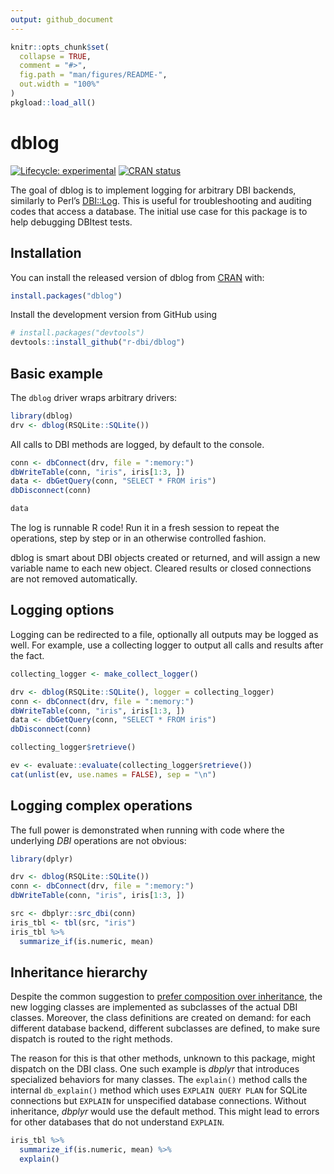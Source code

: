 ```yaml
---
output: github_document
---
```


<!-- README.md is generated from README.Rmd. Please edit that file -->

```r
knitr::opts_chunk$set(
  collapse = TRUE,
  comment = "#>",
  fig.path = "man/figures/README-",
  out.width = "100%"
)
pkgload::load_all()
```

# dblog

<!-- badges: start -->
[![Lifecycle: experimental](https://img.shields.io/badge/lifecycle-experimental-orange.svg)](https://www.tidyverse.org/lifecycle/#experimental)
[![CRAN status](https://www.r-pkg.org/badges/version/dblog)](https://cran.r-project.org/package=dblog)
<!-- badges: end -->

The goal of dblog is to implement logging for arbitrary DBI backends, similarly to Perl's [DBI::Log](https://metacpan.org/pod/DBI::Log).
This is useful for troubleshooting and auditing codes that access a database.
The initial use case for this package is to help debugging DBItest tests.

## Installation

You can install the released version of dblog from [CRAN](https://CRAN.R-project.org) with:

``` r
install.packages("dblog")
```

Install the development version from GitHub using

``` r
# install.packages("devtools")
devtools::install_github("r-dbi/dblog")
```


## Basic example

The `dblog` driver wraps arbitrary drivers:

```r
library(dblog)
drv <- dblog(RSQLite::SQLite())
```


All calls to DBI methods are logged, by default to the console.

```r
conn <- dbConnect(drv, file = ":memory:")
dbWriteTable(conn, "iris", iris[1:3, ])
data <- dbGetQuery(conn, "SELECT * FROM iris")
dbDisconnect(conn)

data
```

The log is runnable R code!
Run it in a fresh session to repeat the operations, step by step or in an otherwise controlled fashion.

dblog is smart about DBI objects created or returned, and will assign a new variable name to each new object.
Cleared results or closed connections are not removed automatically.

## Logging options

Logging can be redirected to a file, optionally all outputs may be logged as well.
For example, use a collecting logger to output all calls and results after the fact.


```r
collecting_logger <- make_collect_logger()

drv <- dblog(RSQLite::SQLite(), logger = collecting_logger)
conn <- dbConnect(drv, file = ":memory:")
dbWriteTable(conn, "iris", iris[1:3, ])
data <- dbGetQuery(conn, "SELECT * FROM iris")
dbDisconnect(conn)

collecting_logger$retrieve()

ev <- evaluate::evaluate(collecting_logger$retrieve())
cat(unlist(ev, use.names = FALSE), sep = "\n")
```

## Logging complex operations

The full power is demonstrated when running with code where the underlying _DBI_ operations are not obvious:

```r
library(dplyr)

drv <- dblog(RSQLite::SQLite())
conn <- dbConnect(drv, file = ":memory:")
dbWriteTable(conn, "iris", iris[1:3, ])

src <- dbplyr::src_dbi(conn)
iris_tbl <- tbl(src, "iris")
iris_tbl %>%
  summarize_if(is.numeric, mean)
```

## Inheritance hierarchy

Despite the common suggestion to [prefer composition over inheritance](https://en.wikipedia.org/wiki/Composition_over_inheritance), the new logging classes are implemented as subclasses of the actual DBI classes.
Moreover, the class definitions are created on demand: for each different database backend, different subclasses are defined, to make sure dispatch is routed to the right methods.

The reason for this is that other methods, unknown to this package, might dispatch on the DBI class.
One such example is _dbplyr_ that introduces specialized behaviors for many classes.
The `explain()` method calls the internal `db_explain()` method which uses `EXPLAIN QUERY PLAN` for SQLite connections but `EXPLAIN` for unspecified database connections.
Without inheritance, _dbplyr_ would use the default method.
This might lead to errors for other databases that do not understand `EXPLAIN`.

```r
iris_tbl %>%
  summarize_if(is.numeric, mean) %>% 
  explain()
```
